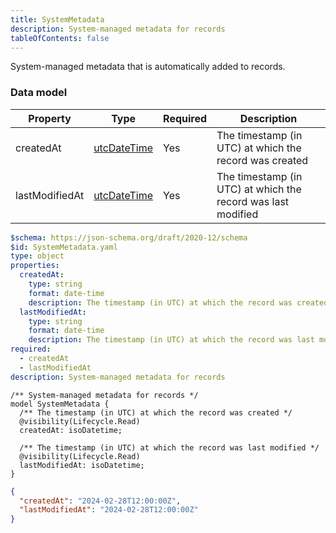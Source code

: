 ```yaml
---
title: SystemMetadata
description: System-managed metadata for records
tableOfContents: false
---
```



System-managed metadata that is automatically added to records.

### Data model

<Tabs>
  <TabItem label="Table">

| Property       | Type                                                                    | Required | Description                                                  |
| -------------- | ----------------------------------------------------------------------- | -------- | ------------------------------------------------------------ |
| createdAt      | [utcDateTime](/protocol/types/date#utcdatetime) | Yes      | The timestamp (in UTC) at which the record was created       |
| lastModifiedAt | [utcDateTime](/protocol/types/date#utcdatetime) | Yes      | The timestamp (in UTC) at which the record was last modified |

  </TabItem>

  <TabItem label="JSON Schema">

```yaml
$schema: https://json-schema.org/draft/2020-12/schema
$id: SystemMetadata.yaml
type: object
properties:
  createdAt:
    type: string
    format: date-time
    description: The timestamp (in UTC) at which the record was created.
  lastModifiedAt:
    type: string
    format: date-time
    description: The timestamp (in UTC) at which the record was last modified.
required:
  - createdAt
  - lastModifiedAt
description: System-managed metadata for records
```

  </TabItem>

  <TabItem label="TypeSpec">

```tsp
/** System-managed metadata for records */
model SystemMetadata {
  /** The timestamp (in UTC) at which the record was created */
  @visibility(Lifecycle.Read)
  createdAt: isoDatetime;

  /** The timestamp (in UTC) at which the record was last modified */
  @visibility(Lifecycle.Read)
  lastModifiedAt: isoDatetime;
}
```

  </TabItem>

  <TabItem label="Example">

```json
{
  "createdAt": "2024-02-28T12:00:00Z",
  "lastModifiedAt": "2024-02-28T12:00:00Z"
}
```

  </TabItem>
</Tabs>
